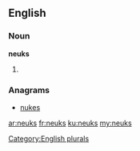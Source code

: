 ==English==

===Noun===
'''neuks'''

# {{plural of|neuk}}

===Anagrams===
* [[nukes#English|nukes]]

[[Category:English plurals]]

[[ar:neuks]]
[[fr:neuks]]
[[ku:neuks]]
[[my:neuks]]
